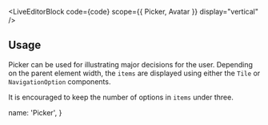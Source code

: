 

<LiveEditorBlock code={code} scope={{ Picker, Avatar }} display="vertical" />
<GeneratePropsTable componentName="Picker" />

## Usage
Picker can be used for illustrating major decisions for the user. 
Depending on the parent element width, the `items` are displayed using either the `Tile` or `NavigationOption` components.

It is encouraged to keep the number of options in `items` under three.

  name: 'Picker',
}